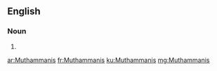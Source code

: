 ==English==

===Noun===
{{head|en}}

# {{plural of|Muthammani}}

[[ar:Muthammanis]]
[[fr:Muthammanis]]
[[ku:Muthammanis]]
[[mg:Muthammanis]]